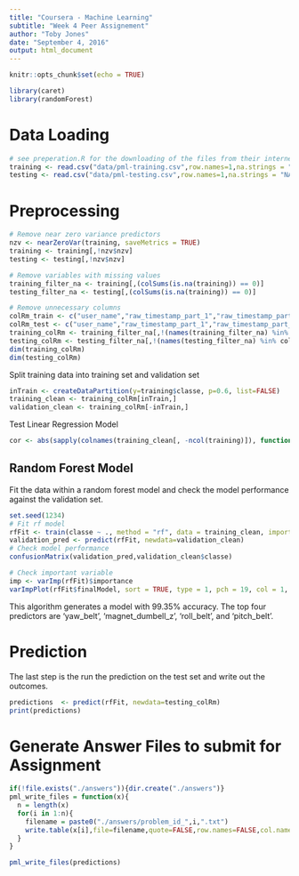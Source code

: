 ```yaml
---
title: "Coursera - Machine Learning"
subtitle: "Week 4 Peer Assignement"
author: "Toby Jones"
date: "September 4, 2016"
output: html_document
---
```


```r
knitr::opts_chunk$set(echo = TRUE)
```

```r
library(caret)
library(randomForest)
```

# Data Loading
```r
# see preperation.R for the downloading of the files from their internet location
training <- read.csv("data/pml-training.csv",row.names=1,na.strings = "NA")
testing <- read.csv("data/pml-testing.csv",row.names=1,na.strings = "NA")
```

# Preprocessing
```r
# Remove near zero variance predictors
nzv <- nearZeroVar(training, saveMetrics = TRUE)
training <- training[,!nzv$nzv]
testing <- testing[,!nzv$nzv]

# Remove variables with missing values
training_filter_na <- training[,(colSums(is.na(training)) == 0)]
testing_filter_na <- testing[,(colSums(is.na(training)) == 0)]

# Remove unnecessary columns
colRm_train <- c("user_name","raw_timestamp_part_1","raw_timestamp_part_2","cvtd_timestamp","num_window")
colRm_test <- c("user_name","raw_timestamp_part_1","raw_timestamp_part_2","cvtd_timestamp","num_window","problem_id")
training_colRm <- training_filter_na[,!(names(training_filter_na) %in% colRm_train)]
testing_colRm <- testing_filter_na[,!(names(testing_filter_na) %in% colRm_test)]
dim(training_colRm)
dim(testing_colRm)
```

Split training data into training set and validation set
```r
inTrain <- createDataPartition(y=training$classe, p=0.6, list=FALSE)
training_clean <- training_colRm[inTrain,]
validation_clean <- training_colRm[-inTrain,]
```

Test Linear Regression Model
```r
cor <- abs(sapply(colnames(training_clean[, -ncol(training)]), function(x) cor(as.numeric(training_clean[, x]), as.numeric(training_clean$classe), method = "spearman")))
```

## Random Forest Model

Fit the data within a random forest model and check the model performance against the validation set.

```r
set.seed(1234)
# Fit rf model
rfFit <- train(classe ~ ., method = "rf", data = training_clean, importance = T, trControl = trainControl(method = "cv", number = 4))
validation_pred <- predict(rfFit, newdata=validation_clean)
# Check model performance
confusionMatrix(validation_pred,validation_clean$classe)
```

```r
# Check important variable
imp <- varImp(rfFit)$importance
varImpPlot(rfFit$finalModel, sort = TRUE, type = 1, pch = 19, col = 1, cex = 1, main = "Importance of the Predictors")
```

This algorithm generates a model with 99.35% accuracy.  The top four predictors are 'yaw_belt', 'magnet_dumbell_z', 'roll_belt', and 'pitch_belt'.

# Prediction
The last step is the run the prediction on the test set and write out the outcomes.
```r
predictions  <- predict(rfFit, newdata=testing_colRm)
print(predictions)
```

# Generate Answer Files to submit for Assignment
```r
if(!file.exists("./answers")){dir.create("./answers")}
pml_write_files = function(x){
  n = length(x)
  for(i in 1:n){
    filename = paste0("./answers/problem_id_",i,".txt")
    write.table(x[i],file=filename,quote=FALSE,row.names=FALSE,col.names=FALSE)
  }
}

pml_write_files(predictions)
```